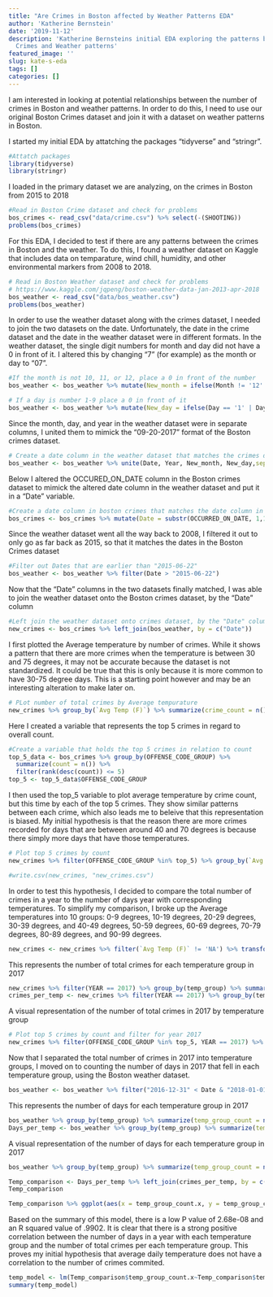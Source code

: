 ```yaml
---
title: "Are Crimes in Boston affected by Weather Patterns EDA"
author: 'Katherine Bernstein'
date: '2019-11-12'
description: 'Katherine Bernsteins initial EDA exploring the patterns between Boston
  Crimes and Weather patterns'
featured_image: ''
slug: kate-s-eda
tags: []
categories: []
---
```

I am interested in looking at potential relationships between the number of crimes in Boston and weather patterns. In order to do this, I need to use our original Boston Crimes dataset and join it with a dataset on weather patterns in Boston. 

I started my initial EDA by attatching the packages "tidyverse" and "stringr". 

```r
#Attatch packages
library(tidyverse)
library(stringr)
```


I loaded in the primary dataset we are analyzing, on the crimes in Boston from 2015 to 2018
```r
#Read in Boston Crime dataset and check for problems
bos_crimes <- read_csv("data/crime.csv") %>% select(-(SHOOTING))
problems(bos_crimes)
```
For this EDA, I decided to test if there are any patterns between the crimes in Boston and the weather. To do this, I found a weather dataset on Kaggle that includes data on temparature, wind chill, humidity, and other environmental markers from 2008 to 2018.
```r
# Read in Boston Weather dataset and check for problems
# https://www.kaggle.com/jqpeng/boston-weather-data-jan-2013-apr-2018
bos_weather <- read_csv("data/bos_weather.csv") 
problems(bos_weather)
```

In order to use the weather dataset along with the crimes dataset, I needed to join the two datasets on the date. Unfortunately, the date in the crime dataset and the date in the weather dataset were in different formats. In the weather dataset, the single digit numbers for month and day did not have a 0 in front of it. I altered this by changing "7" (for example) as the month or day to "07".

```r

#If the month is not 10, 11, or 12, place a 0 in front of the number
bos_weather <- bos_weather %>% mutate(New_month = ifelse(Month != '12' & Month != '11' & Month != '10', paste0("0",Month), Month))

# If a day is number 1-9 place a 0 in front of it
bos_weather <- bos_weather %>% mutate(New_day = ifelse(Day == '1' | Day == '2' | Day == '3' | Day == '4' | Day == '5' | Day == '6' | Day == '7' | Day == '8' | Day == '9' , paste0("0",Day), Day))

```

Since the month, day, and year in the weather dataset were in separate columns, I united them to mimick the "09-20-2017" format of the Boston crimes dataset.
```r
# Create a date column in the weather dataset that matches the crimes date column by uniting columns
bos_weather <- bos_weather %>% unite(Date, Year, New_month, New_day,sep = "-")

```


Below I altered the OCCURED_ON_DATE column in the Boston crimes dataset to mimick the altered date column in the weather dataset and put it in a "Date" variable.
```r
#Create a date column in boston crimes that matches the date column in the weather dataset
bos_crimes <- bos_crimes %>% mutate(Date = substr(OCCURRED_ON_DATE, 1,10))
```

Since the weather dataset went all the way back to 2008, I filtered it out to only go as far back as 2015, so that it matches the dates in the Boston Crimes dataset
```r
#Filter out Dates that are earlier than "2015-06-22"
bos_weather <- bos_weather %>% filter(Date > "2015-06-22")
```

Now that the "Date" columns in the two datasets finally matched, I was able to join the weather dataset onto the Boston crimes dataset, by the "Date" column
```r
#Left join the weather dataset onto crimes dataset, by the "Date" column
new_crimes <- bos_crimes %>% left_join(bos_weather, by = c("Date"))
```

I first plotted the Average temperature by number of crimes. While it shows a pattern that there are more crimes when the temperature is between 30 and 75 degrees, it may not be accurate because the dataset is not standardized. It could be true that this is only because it is more common to have 30-75 degree days. This is a starting point however and may be an interesting alteration to make later on. 
```r
# PLot number of total crimes by Average tempurature
new_crimes %>% group_by(`Avg Temp (F)`) %>% summarize(crime_count = n()) %>% ggplot(aes(x = `Avg Temp (F)`, y = crime_count)) + geom_point() + ylim(0,10000) + geom_smooth() + labs(x = "Average Temperature (F)", y= "Number of Crimes")
```

Here I created a variable that represents the top 5 crimes in regard to overall count.
```r
#Create a variable that holds the top 5 crimes in relation to count
top_5_data <- bos_crimes %>% group_by(OFFENSE_CODE_GROUP) %>%
  summarize(count = n()) %>%
  filter(rank(desc(count)) <= 5)
top_5 <- top_5_data$OFFENSE_CODE_GROUP
```

I then used the top_5 variable to plot average temperature by crime count, but this time by each of the top 5 crimes. They show similar patterns between each crime, which also leads me to beleive that this representation is biased. My initial hypothesis is that the reason there are more crimes recorded for days that are between around 40 and 70 degrees is because there simply more days that have those temperatures.
```r
# Plot top 5 crimes by count
new_crimes %>% filter(OFFENSE_CODE_GROUP %in% top_5) %>% group_by(`Avg Temp (F)`, OFFENSE_CODE_GROUP) %>% summarize(crime_count = n()) %>% ggplot(aes(x = `Avg Temp (F)`, y = crime_count, color = OFFENSE_CODE_GROUP)) + geom_point() + geom_smooth() + xlim(0,100) + ylim(0,1000) + labs(x = "Average temperature (F)", y = "Number of crimes", title = "Number of top 5 crimes by temperature")
```

```r
#write.csv(new_crimes, "new_crimes.csv")
```
In order to test this hypothesis, I decided to compare the total number of crimes in a year to the number of days year with corresponding temperatures. To simplify my comparison, I broke up the Average temperatures into 10 groups: 0-9 degrees, 10-19 degrees, 20-29 degrees, 30-39 degrees, and 40-49 degrees, 50-59 degrees, 60-69 degrees, 70-79 degrees, 80-89 degrees, and 90-99 degrees.
```r
new_crimes <- new_crimes %>% filter(`Avg Temp (F)` != 'NA') %>% transform(temp_group=ifelse((`Avg Temp (F)`<10), "0-9", ifelse((`Avg Temp (F)`>=10) & (`Avg Temp (F)`<20),"10-19", ifelse((`Avg Temp (F)`>=20) & (`Avg Temp (F)`<30), "20-29", ifelse((`Avg Temp (F)`>=30) & (`Avg Temp (F)`<40), "30-39", ifelse((`Avg Temp (F)`>=40) & (`Avg Temp (F)`<50), "40-49", ifelse((`Avg Temp (F)`>=50) & (`Avg Temp (F)`<60), "50-59", ifelse((`Avg Temp (F)`>=60) & (`Avg Temp (F)`<70),"60-69", ifelse((`Avg Temp (F)`>=70) & (`Avg Temp (F)`<80), "70-79", ifelse((`Avg Temp (F)`>=80) & (`Avg Temp (F)`<90), "80-89", ifelse((`Avg Temp (F)`>=90) & (`Avg Temp (F)`<100), "90-99", 0)))))))))))
```

This represents the number of total crimes for each temperature group in 2017
```r
new_crimes %>% filter(YEAR == 2017) %>% group_by(temp_group) %>% summarize(temp_group_count = n())
crimes_per_temp <- new_crimes %>% filter(YEAR == 2017) %>% group_by(temp_group) %>% summarize(temp_group_count = n())
```

A visual representation of the number of total crimes in 2017 by temperature group
```r
# Plot top 5 crimes by count and filter for year 2017 
new_crimes %>% filter(OFFENSE_CODE_GROUP %in% top_5, YEAR == 2017) %>% group_by(temp_group) %>% summarize(temp_group_count = n()) %>% ggplot(aes(x = temp_group, y = temp_group_count)) + geom_bar(stat="identity", fill="steelblue") + labs(x = "Temperature group", y = "Total number of crimes", title = "Number of crimes by temperature group in 2017")
```

Now that I separated the total number of crimes in 2017 into temperature groups, I moved on to counting the number of days in 2017 that fell in each temperature group, using the Boston weather dataset.
```r
bos_weather <- bos_weather %>% filter("2016-12-31" < Date & "2018-01-01" > Date) %>% transform(temp_group=ifelse((`Avg Temp (F)`<10), "0-9", ifelse((`Avg Temp (F)`>=10) & (`Avg Temp (F)`<20),"10-19", ifelse((`Avg Temp (F)`>=20) & (`Avg Temp (F)`<30), "20-29", ifelse((`Avg Temp (F)`>=30) & (`Avg Temp (F)`<40), "30-39", ifelse((`Avg Temp (F)`>=40) & (`Avg Temp (F)`<50), "40-49", ifelse((`Avg Temp (F)`>=50) & (`Avg Temp (F)`<60), "50-59", ifelse((`Avg Temp (F)`>=60) & (`Avg Temp (F)`<70),"60-69", ifelse((`Avg Temp (F)`>=70) & (`Avg Temp (F)`<80), "70-79", ifelse((`Avg Temp (F)`>=80) & (`Avg Temp (F)`<90), "80-89", ifelse((`Avg Temp (F)`>=90) & (`Avg Temp (F)`<100), "90-99", 0)))))))))))
```


This represents the number of days for each temperature group in 2017
```r
bos_weather %>% group_by(temp_group) %>% summarize(temp_group_count = n())
Days_per_temp <- bos_weather %>% group_by(temp_group) %>% summarize(temp_group_count = n())
```

A visual representation of the number of days for each temperature group in 2017
```r
bos_weather %>% group_by(temp_group) %>% summarize(temp_group_count = n()) %>% ggplot(aes(x = temp_group, y = temp_group_count)) + geom_bar(stat="identity", fill="steelblue") + labs(x = "Temperature group", y= "Days per year", title = "Number of Days in 2017 with each Average temperature group") 
```

```r
Temp_comparison <- Days_per_temp %>% left_join(crimes_per_temp, by = c("temp_group"))
Temp_comparison
```

```r
Temp_comparison %>% ggplot(aes(x = temp_group_count.x, y = temp_group_count.y)) + geom_point() +  geom_smooth(method='lm') + labs(x = "Number of days per temp group", y= "Number of crimes per temp group", title = "Number of days vs crimes (by temp group) in 2017")
```
Based on the summary of this model, there is a low P value of 2.68e-08 and an R squared value of .9902. It is clear that there is a strong positive correlation between the number of days in a year with each temperature group and the number of total crimes per each temperature group. This proves my initial hypothesis that average daily temperature does not have a correlation to the number of crimes commited. 
```r
temp_model <- lm(Temp_comparison$temp_group_count.x~Temp_comparison$temp_group_count.y)
summary(temp_model)
```

